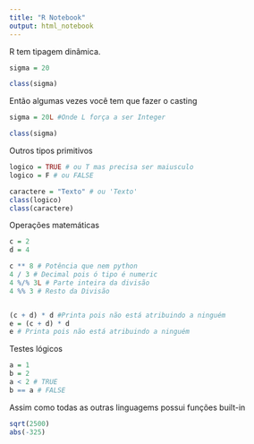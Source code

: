 ```yaml
---
title: "R Notebook"
output: html_notebook
---
```


R tem tipagem dinâmica.


```r
sigma = 20

class(sigma)

```
Então algumas vezes você tem que fazer o casting

```r
sigma = 20L #Onde L força a ser Integer

class(sigma)
```
Outros tipos primitivos

```r
logico = TRUE # ou T mas precisa ser maiusculo
logico = F # ou FALSE

caractere = "Texto" # ou 'Texto'
class(logico)
class(caractere)
```

Operações matemáticas

```r
c = 2
d = 4

c ** 8 # Potência que nem python
4 / 3 # Decimal pois ó tipo é numeric
4 %/% 3L # Parte inteira da divisão
4 %% 3 # Resto da Divisão


(c + d) * d #Printa pois não está atribuindo a ninguém
e = (c + d) * d
e # Printa pois não está atribuindo a ninguém
```


Testes lógicos
```r
a = 1 
b = 2
a < 2 # TRUE
b == a # FALSE
```

Assim como todas as outras linguagems possui funções built-in


```r
sqrt(2500)
abs(-325)

```












